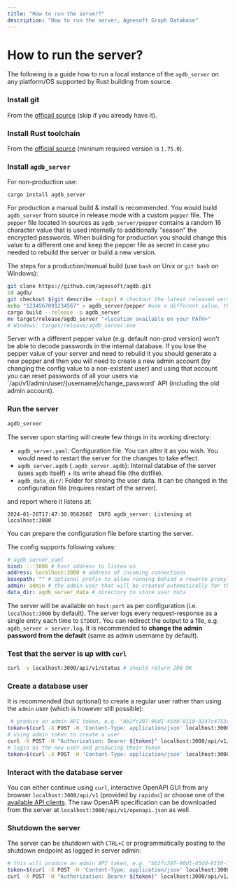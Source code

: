 ```yaml
---
title: "How to run the server?"
description: "How to run the server, Agnesoft Graph Database"
---
```



# How to run the server?

The following is a guide how to run a local instance of the `agdb_server` on any platform/OS supported by Rust building from source.

<Steps>

### Install git

From the [officail source](https://git-scm.com/) (skip if you already have it).

### Install Rust toolchain

From the [official source](https://www.rust-lang.org/tools/install) (mininum required version is `1.75.0`).

### Install `agdb_server`

For non-production use:

```
cargo install agdb_server
```

For production a manual build & install is recommended. You would build `agdb_server` from source in release mode with a custom `pepper` file. The `pepper` file located in sources as `agdb_server/pepper` contains a random 16 character value that is used internally to additionally "season" the encrypted passwords. When building for production you should change this value to a different one and keep the pepper file as secret in case you needed to rebuild the server or build a new version.

The steps for a production/manual build (use `bash` on Unix or `git bash` on Windows):

```bash
git clone https://github.com/agnesoft/agdb.git
cd agdb/
git checkout $(git describe --tags) # checkout the latest released version
echo "1234567891234567" > agdb_server/pepper #use a different value, this value will be a secret
cargo build --release -p agdb_server
mv target/release/agdb_server "<location available on your PATH>"
# Windows: target/release/agdb_server.exe
```

<Callout type="warning">
    Server with a different pepper value (e.g. default non-prod version) won't
    be able to decode passwords in the internal database. If you lose the pepper
    value of your server and need to rebuild it you should generate a new pepper
    and then you will need to create a new admin account (by changing the config
    value to a non-existent user) and using that account you can reset passwords
    of all your users via `/api/v1/admin/user/{username}/change_password` API
    (including the old admin account).
</Callout>

### Run the server

```bash
agdb_server
```

The server upon starting will create few things in its working directory:

-   `agdb_server.yaml`: Configuration file. You can alter it as you wish. You would need to restart the server for the changes to take effect.
-   `agdb_server.agdb` (`.agdb_server.agdb`): Internal databse of the server (uses `agdb` itself) + its write ahead file (the dotfile).
-   `agdb_data_dir/`: Folder for stroing the user data. It can be changed in the configuration file (requires restart of the server).

and report where it listens at:

```
2024-01-26T17:47:30.956260Z  INFO agdb_server: Listening at localhost:3000
```

<Callout>
    You can prepare the configuration file before starting the server.
</Callout>

The config supports following values:

```yaml
# agdb_server.yaml
bind: :::3000 # host address to listen on
address: localhost:3000 # address of incoming connections
basepath: "" # optional prefix to allow running behind a reverse proxy
admin: admin # the admin user that will be created automatically for the server, the password will be the same as name (admin by default, recommended to change after startup)
data_dir: agdb_server_data # directory to store user data
```

The server will be available on `host:port` as per configuration (i.e. `localhost:3000` by default). The server logs every request-response as a single entry each time to `STDOUT`. You can redirect the output to a file, e.g. `agdb_server > server.log`. It is recommended to **change the admin password from the default** (same as admin username by default).

### Test that the server is up with `curl`

```bash
curl -v localhost:3000/api/v1/status # should return 200 OK
```

### Create a database user

It is recommended (but optional) to create a regular user rather than using the `admin` user (which is however still possible):

```bash
 # produce an admin API token, e.g. "bb2fc207-90d1-45dd-8110-3247c4753cd5"
token=$(curl -X POST -H 'Content-Type: application/json' localhost:3000/api/v1/user/login -d '{"username":"admin","password":"admin"}')
# using admin token to create a user
curl -X POST -H "Authorization: Bearer ${token}" localhost:3000/api/v1/admin/user/my_db_user/add -d '{"password":"password123"}'
# login as the new user and producing their token
token=$(curl -X POST -H 'Content-Type: application/json' localhost:3000/api/v1/user/login -d '{"username":"my_db_user","password":"password123"}')
```

### Interact with the database server

You can either continue using `curl`, interactive OpenAPI GUI from any browser `localhost:3000/api/v1` (provided by `rapidoc`) or choose one of the [available API clients](/api-docs/openapi). The raw OpenAPI specification can be downloaded from the server at `localhost:3000/api/v1/openapi.json` as well.

### Shutdown the server

The server can be shutdown with `CTRL+C` or programmatically posting to the shutdown endpoint as logged in server admin:

```bash
# this will produce an admin API token, e.g. "bb2fc207-90d1-45dd-8110-3247c4753cd5"
token=$(curl -X POST -H 'Content-Type: application/json' localhost:3000/api/v1/user/login -d '{"username":"admin","password":"admin"}')
curl -X POST -H "Authorization: Bearer ${token}" localhost:3000/api/v1/admin/shutdown
```

</Steps>
